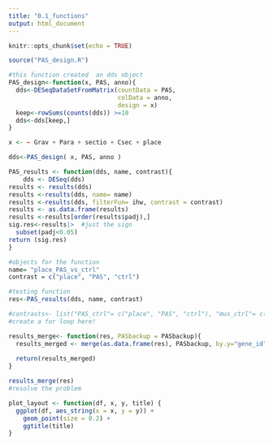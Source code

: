 ```yaml
---
title: "0.1_functions"
output: html_document
---
```


```r
knitr::opts_chunk$set(echo = TRUE)
```

```r
source("PAS_design.R")
```

```r

#this function created  an dds object 
PAS_design<-function(x, PAS, anno){
  dds<-DESeqDataSetFromMatrix(countData = PAS, 
                              colData = anno, 
                              design = x)
  keep<-rowSums(counts(dds)) >=10
  dds<-dds[keep,]
}

x <- ~ Grav + Para + sectio + Csec + place

dds<-PAS_design( x, PAS, anno )
```


```r
PAS_results <- function(dds, name, contrast){
    dds <- DESeq(dds)
results <- results(dds)
results <-results(dds, name= name)
results <-results(dds, filterFun= ihw, contrast = contrast)
results <- as.data.frame(results)
results <-results[order(results$padj),]
sig.res<-results|>  #just the sign
  subset(padj<0.05) 
return (sig.res)
}

#objects for the function 
name= "place_PAS_vs_ctrl"
contrast = c("place", "PAS", "ctrl")

#testing function
res<-PAS_results(dds, name, contrast)

#contrasts<- list("PAS_ctrl"= c("place", "PAS", "ctrl"), "mus_ctrl"= c("place", "mus", "ctrl"))
#create a for loop here!
```
```r

results_merge<- function(res, PASbackup = PASbackup){
  results_merged <- merge(as.data.frame(res), PASbackup, by.y="gene_id", by.x= "row.names")
  
  return(results_merged)
}

results_merge(res)
#resolve the problem
```

```r
plot_layout <- function(df, x, y, title) {
  ggplot(df, aes_string(x = x, y = y)) + 
    geom_point(size = 0.2) +
    ggtitle(title)
}
```

